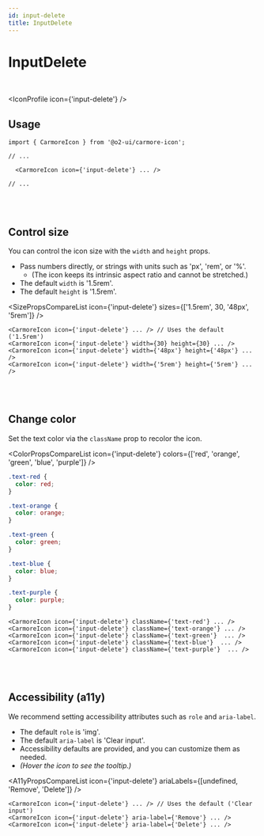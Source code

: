 ```yaml
---
id: input-delete
title: InputDelete
---
```




# InputDelete

<br />

<IconProfile icon={'input-delete'} />

## Usage

```tsx
import { CarmoreIcon } from '@o2-ui/carmore-icon';

// ...

  <CarmoreIcon icon={'input-delete'} ... />

// ...
```

<br />
<br />

## Control size

You can control the icon size with the `width` and `height` props.

- Pass numbers directly, or strings with units such as 'px', 'rem', or '%'.
  - (The icon keeps its intrinsic aspect ratio and cannot be stretched.)
- The default `width` is '1.5rem'.
- The default `height` is '1.5rem'.

<SizePropsCompareList icon={'input-delete'} sizes={['1.5rem', 30, '48px', '5rem']} />

```tsx
<CarmoreIcon icon={'input-delete'} ... /> // Uses the default ('1.5rem')
<CarmoreIcon icon={'input-delete'} width={30} height={30} ... />
<CarmoreIcon icon={'input-delete'} width={'48px'} height={'48px'} ... />
<CarmoreIcon icon={'input-delete'} width={'5rem'} height={'5rem'} ... />
```

<br />
<br />

## Change color

Set the text color via the `className` prop to recolor the icon.

<ColorPropsCompareList icon={'input-delete'} colors={['red', 'orange', 'green', 'blue', 'purple']} />

```css
.text-red {
  color: red;
}

.text-orange {
  color: orange;
}

.text-green {
  color: green;
}

.text-blue {
  color: blue;
}

.text-purple {
  color: purple;
}
```

```tsx
<CarmoreIcon icon={'input-delete'} className={'text-red'} ... />
<CarmoreIcon icon={'input-delete'} className={'text-orange'} ... />
<CarmoreIcon icon={'input-delete'} className={'text-green'}  ... />
<CarmoreIcon icon={'input-delete'} className={'text-blue'}  ... />
<CarmoreIcon icon={'input-delete'} className={'text-purple'}  ... />
```

<br />
<br />

## Accessibility (a11y)

We recommend setting accessibility attributes such as `role` and `aria-label`.

- The default `role` is 'img'.
- The default `aria-label` is 'Clear input'.
- Accessibility defaults are provided, and you can customize them as needed.
- _(Hover the icon to see the tooltip.)_

<A11yPropsCompareList icon={'input-delete'} ariaLabels={[undefined, 'Remove', 'Delete']} />

```tsx
<CarmoreIcon icon={'input-delete'} ... /> // Uses the default ('Clear input')
<CarmoreIcon icon={'input-delete'} aria-label={'Remove'} ... />
<CarmoreIcon icon={'input-delete'} aria-label={'Delete'} ... />
```

